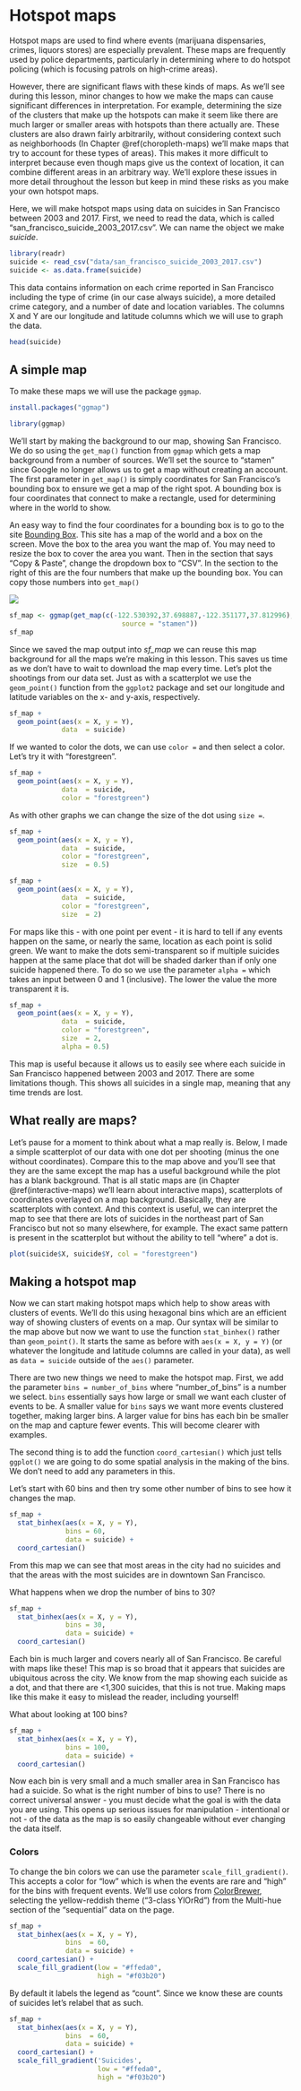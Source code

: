 # Hotspot maps

Hotspot maps are used to find where events (marijuana dispensaries, crimes, liquors stores) are especially prevalent. These maps are frequently used by police departments, particularly in determining where to do hotspot policing (which is focusing patrols on high-crime areas).

However, there are significant flaws with these kinds of maps. As we'll see during this lesson, minor changes to how we make the maps can cause significant differences in interpretation. For example, determining the size of the clusters that make up the hotspots can make it seem like there are much larger or smaller areas with hotspots than there actually are. These clusters are also drawn fairly arbitrarily, without considering context such as neighborhoods (In Chapter \@ref(choropleth-maps) we'll make maps that try to account for these types of areas). This makes it more difficult to interpret because even though maps give us the context of location, it can combine different areas in an arbitrary way. We'll explore these issues in more detail throughout the lesson but keep in mind these risks as you make your own hotspot maps. 

Here, we will make hotspot maps using data on suicides in San Francisco between 2003 and 2017. First, we need to read the data, which is called "san_francisco_suicide_2003_2017.csv". We can name the object we make *suicide*.

```r
library(readr)
suicide <- read_csv("data/san_francisco_suicide_2003_2017.csv")
suicide <- as.data.frame(suicide)
```

This data contains information on each crime reported in San Francisco including the type of crime (in our case always suicide), a more detailed crime category, and a number of date and location variables. The columns X and Y are our longitude and latitude columns which we will use to graph the data.

```r
head(suicide)
```

## A simple map

To make these maps we will use the package `ggmap`. 

```r
install.packages("ggmap")
```

```r
library(ggmap)
```

We'll start by making the background to our map, showing San Francisco. We do so using the `get_map()` function from `ggmap` which gets a map background from a number of sources. We'll set the source to "stamen" since Google no longer allows us to get a map without creating an account. The first parameter in `get_map()` is simply coordinates for San Francisco's bounding box to ensure we get a map of the right spot. A bounding box is four coordinates that connect to make a rectangle, used for determining where in the world to show. 

An easy way to find the four coordinates for a bounding box is to go to the site [Bounding Box](https://boundingbox.klokantech.com/). This site has a map of the world and a box on the screen. Move the box to the area you want the map of. You may need to resize the box to cover the area you want. Then in the section that says "Copy & Paste", change the dropdown box to "CSV". In the section to the right of this are the four numbers that make up the bounding box. You can copy those numbers into `get_map()`

![](images/bounding_box.PNG)

```r
sf_map <- ggmap(get_map(c(-122.530392,37.698887,-122.351177,37.812996), 
                            source = "stamen"))
sf_map
```

Since we saved the map output into *sf_map* we can reuse this map background for all the maps we're making in this lesson. This saves us time as we don't have to wait to download the map every time. Let's plot the shootings from our data set. Just as with a scatterplot we use the `geom_point()` function from the `ggplot2` package and set our longitude and latitude variables on the x- and y-axis, respectively.

```r
sf_map +
  geom_point(aes(x = X, y = Y),
             data  = suicide)
```

If we wanted to color the dots, we can use `color = ` and then select a color. Let's try it with "forestgreen".

```r
sf_map +
  geom_point(aes(x = X, y = Y),
             data  = suicide,
             color = "forestgreen")
```

As with other graphs we can change the size of the dot using `size = `.

```r
sf_map +
  geom_point(aes(x = X, y = Y),
             data  = suicide,
             color = "forestgreen",
             size  = 0.5)
```

```r
sf_map +
  geom_point(aes(x = X, y = Y),
             data  = suicide,
             color = "forestgreen",
             size  = 2)
```

For maps like this - with one point per event - it is hard to tell if any events happen on the same, or nearly the same, location as each point is solid green. We want to make the dots semi-transparent so if multiple suicides happen at the same place that dot will be shaded darker than if only one suicide happened there. To do so we use the parameter `alpha = ` which takes an input between 0 and 1 (inclusive). The lower the value the more transparent it is. 

```r
sf_map +
  geom_point(aes(x = X, y = Y),
             data  = suicide,
             color = "forestgreen",
             size  = 2,
             alpha = 0.5)
```

This map is useful because it allows us to easily see where each suicide in San Francisco happened between 2003 and 2017. There are some limitations though. This shows all suicides in a single map, meaning that any time trends are lost. 

## What really are maps?

Let's pause for a moment to think about what a map really is. Below, I made a simple scatterplot of our data with one dot per shooting (minus the one without coordinates). Compare this to the map above and you'll see that they are the same except the map has a useful background while the plot has a blank background. That is all static maps are (in Chapter \@ref(interactive-maps) we'll learn about interactive maps), scatterplots of coordinates overlayed on a map background. Basically, they are scatterplots with context. And this context is useful, we can interpret the map to see that there are lots of suicides in the northeast part of San Francisco but not so many elsewhere, for example. The exact same pattern is present in the scatterplot but without the ability to tell "where" a dot is. 

```r
plot(suicide$X, suicide$Y, col = "forestgreen")
```

## Making a hotspot map

Now we can start making hotspot maps which help to show areas with clusters of events. We'll do this using hexagonal bins which are an efficient way of showing clusters of events on a map. Our syntax will be similar to the map above but now we want to use the function `stat_binhex()` rather than `geom_point()`. It starts the same as before with `aes(x = X, y = Y)` (or whatever the longitude and latitude columns are called in your data), as well as `data = suicide` outside of the `aes()` parameter. 

There are two new things we need to make the hotspot map. First, we add the parameter `bins = number_of_bins` where "number_of_bins" is a number we select. `bins` essentially says how large or small we want each cluster of events to be. A smaller value for `bins` says we want more events clustered together, making larger bins. A larger value for bins has each bin be smaller on the map and capture fewer events. This will become clearer with examples. 

The second thing is to add the function `coord_cartesian()` which just tells `ggplot()` we are going to do some spatial analysis in the making of the bins. We don't need to add any parameters in this.

Let's start with 60 bins and then try some other number of bins to see how it changes the map. 

```r
sf_map +
  stat_binhex(aes(x = X, y = Y),
              bins = 60,
              data = suicide) +
  coord_cartesian() 
```

From this map we can see that most areas in the city had no suicides and that the areas with the most suicides are in downtown San Francisco.

What happens when we drop the number of bins to 30? 

```r
sf_map +
  stat_binhex(aes(x = X, y = Y),
              bins = 30,
              data = suicide) +
  coord_cartesian() 
```

Each bin is much larger and covers nearly all of San Francisco. Be careful with maps like these! This map is so broad that it appears that suicides are ubiquitous across the city. We know from the map showing each suicide as a dot, and that there are <1,300 suicides, that this is not true. Making maps like this make it easy to mislead the reader, including yourself!

What about looking at 100 bins?

```r
sf_map +
  stat_binhex(aes(x = X, y = Y),
              bins = 100,
              data = suicide) +
  coord_cartesian() 
```

Now each bin is very small and a much smaller area in San Francisco has had a suicide. So what is the right number of bins to use? There is no correct universal answer - you must decide what the goal is with the data you are using. This opens up serious issues for manipulation - intentional or not - of the data as the map is so easily changeable without ever changing the data itself. 

### Colors

To change the bin colors we can use the parameter `scale_fill_gradient()`. This accepts a color for "low" which is when the events are rare and "high" for the bins with frequent events. We'll use colors from [ColorBrewer](http://colorbrewer2.org), selecting the yellow-reddish theme ("3-class  YlOrRd") from the Multi-hue section of the "sequential" data on the page. 

```r
sf_map +
  stat_binhex(aes(x = X, y = Y),
              bins  = 60,
              data = suicide) +
  coord_cartesian() +
  scale_fill_gradient(low = "#ffeda0",
                      high = "#f03b20")
```

By default it labels the legend as "count". Since we know these are counts of suicides let's relabel that as such.

```r
sf_map +
  stat_binhex(aes(x = X, y = Y),
              bins  = 60,
              data = suicide) +
  coord_cartesian() +
  scale_fill_gradient('Suicides',
                      low = "#ffeda0",
                      high = "#f03b20")
```
